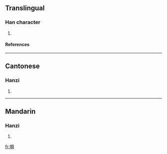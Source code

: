 ==Translingual==
===Han character===
{{Han char|rn=93|rad=牛|as=08|sn=12|four=2758<sub>1</sub>|canj=竹手月一金 (HQBMC)}}
# {{defn|Han|sort=牛08}}
====References====
{{Han ref|kx=0702.141|hdz=31813.030|uh=728B|ud=29323|bh=DA6C|bd=55916}}

----
==Cantonese==
===Hanzi===
{{yue-hanzi|jyut=|y=geui6}}
# {{defn|Cantonese}}

----
==Mandarin==
===Hanzi===
{{cmn-hanzi|pin=[[jù]] ([[ju4]])|wg=chü<sup>4</sup>}}
# {{defn|Mandarin}}

[[fr:犋]]